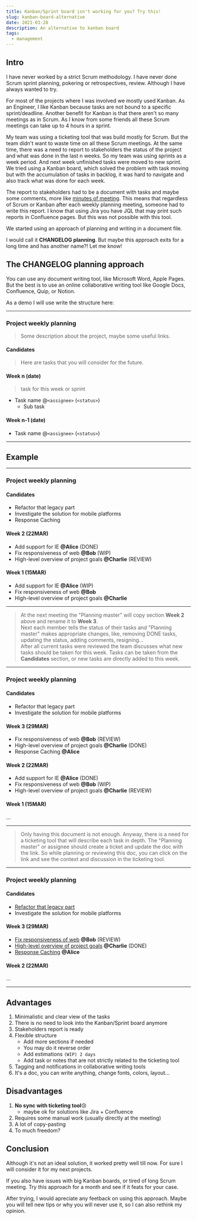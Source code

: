 ```yaml
---
title: Kanban/Sprint board isn't working for you? Try this!
slug: kanban-board-alternative
date: 2021-03-28
description: An alternative to kanban board
tags:
  - management
---
```


## Intro

I have never worked by a strict Scrum methodology. I have never done Scrum sprint planning, pokering or retrospectives, review.
Although I have always wanted to try.

For most of the projects where I was involved we mostly used Kanban.
As an Engineer, I like Kanban because tasks are not bound to a specific sprint/deadline.
Another benefit for Kanban is that there aren't so many meetings as in Scrum.
As I know from some friends all these Scrum meetings can take up to 4 hours in a sprint.

My team was using a ticketing tool that was build mostly for Scrum.
But the team didn't want to waste time on all these Scrum meetings.
At the same time, there was a need to report to stakeholders the status of the project and what was done in the last n weeks.
So my team was using sprints as a week period. And next week unfinished tasks were moved to new sprint.
We tried using a Kanban board, which solved the problem with task moving but with the accumulation of tasks in backlog, it was hard to navigate and also track what was done for each week.

The report to stakeholders had to be a document with tasks and maybe some comments, more like [minutes of meeting](https://en.wikipedia.org/wiki/Minutes).
This means that regardless of Scrum or Kanban after each weekly planning meeting, someone had to write this report.
I know that using Jira you have JQL that may print such reports in Confluence pages.
But this was not possible with this tool.

We started using an approach of planning and writing in a document file.

I would call it **CHANGELOG planning**. But maybe this approach exits for a long time and has another name?! Let me know!

## The CHANGELOG planning approach

You can use any document writing tool, like Microsoft Word, Apple Pages.
But the best is to use an online collaborative writing tool like Google Docs, Confluence, Quip, or Notion.

As a demo I will use write the structure here:

---

### Project weekly planning

> Some description about the project, maybe some useful links.

#### Candidates

> Here are tasks that you will consider for the future.

#### Week n (date)

> task for this week or sprint

- Task name @`<assignee>` (`<status>`)
  - Sub task

#### Week n-1 (date)

- Task name @`<assignee>` (`<status>`)

---

## Example

---

### Project weekly planning

#### Candidates

- Refactor that legacy part
- Investigate the solution for mobile platforms
- Response Caching

#### Week 2 (22MAR)

- Add support for IE **@Alice** (DONE)
- Fix responsiveness of web **@Bob** (WIP)
- High-level overview of project goals **@Charlie** (REVIEW)

#### Week 1 (15MAR)

- Add support for IE **@Alice** (WIP)
- Fix responsiveness of web **@Bob**
- High-level overview of project goals **@Charlie**

---

> At the next meeting the "Planning master" will copy section **Week 2** above and rename it to **Week 3**. <br/>
> Next each member tells the status of their tasks and "Planning master" makes appropriate changes,
> like, removing DONE tasks, updating the status, adding comments, resigning...<br/>
> After all current tasks were reviewed the team discusses what new tasks should be taken for this week.
> Tasks can be taken from the **Candidates** section, or new tasks are directly added to this week.

---

### Project weekly planning

#### Candidates

- Refactor that legacy part
- Investigate the solution for mobile platforms

#### Week 3 (29MAR)

- Fix responsiveness of web **@Bob** (REVIEW)
- High-level overview of project goals **@Charlie** (DONE)
- Response Caching **@Alice**

#### Week 2 (22MAR)

- Add support for IE **@Alice** (DONE)
- Fix responsiveness of web **@Bob** (WIP)
- High-level overview of project goals **@Charlie** (REVIEW)

#### Week 1 (15MAR)

...

---

> Only having this document is not enough. Anyway, there is a need for a ticketing tool that will describe each task in depth.
> The "Planning master" or assignee should create a ticket and update the doc with the link.
> So while planning or reviewing this doc, you can click on the link and see the context and discussion in the ticketing tool.

---

### Project weekly planning

#### Candidates

- [Refactor that legacy part](https://www.youtube.com/watch?v=dQw4w9WgXcQ)
- Investigate the solution for mobile platforms

#### Week 3 (29MAR)

- [Fix responsiveness of web](https://www.youtube.com/watch?v=dQw4w9WgXcQ) **@Bob** (REVIEW)
- [High-level overview of project goals](#) **@Charlie** (DONE)
- [Response Caching](https://example.com) **@Alice**

#### Week 2 (22MAR)

...

---

## Advantages

1. Minimalistic and clear view of the tasks
2. There is no need to look into the Kanban/Sprint board anymore
3. Stakeholders report is ready
4. Flexible structure
    - Add more sections if needed
    - You may do it reverse order
    - Add estimations `(WIP) 2 days`
    - Add task or notes that are not strictly related to the ticketing tool
5. Tagging and notifications in collaborative writing tools
6. It's a doc, you can write anything, change fonts, colors, layout...

## Disadvantages

1. **No sync with ticketing tool**😢
    - maybe ok for solutions like Jira + Confluence
2. Requires some manual work (usually directly at the meeting)
2. A lot of copy-pasting
3. To much freedom?

## Conclusion

Although it's not an ideal solution, it worked pretty well till now.
For sure I will consider it for my next projects.

If you also have issues with big Kanban boards, or tired of long Scrum meeting.
Try this approach for a month and see if it feats for your case.

After trying, I would apreciate any feetback on using this approach.
Maybe you will tell new tips or why you will never use it, so I can also rethink my opinion.

